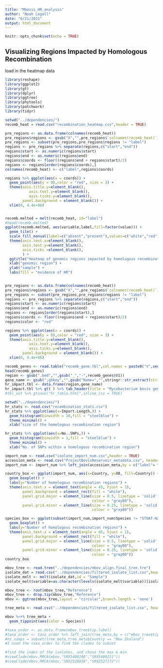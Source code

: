 ```yaml
---
title: "Mbovis_HR_analysis"
author: "Noah Legall"
date: "6/21/2021"
output: html_document
---
```


```r
knitr::opts_chunk$set(echo = TRUE)
```

## Visualizing Regions Impacted by Homologous Recombination 
load in the heatmap data

```r
library(reshape)
library(ggplot2)
library(gt)
library(dplyr)
library(ggtree)
library(phytools)
library(patchwork)
library(tidyr)
```

```r
setwd("../dependencies/")
recomb_heat = read.csv("recombination_heatmap.csv",header = TRUE)

pre_regions <- as.data.frame(colnames(recomb_heat))
pre_regions$regions <- gsub("X","",pre_regions$`colnames(recomb_heat)`)
pre_regions <- subset(pre_regions,pre_regions$regions != "label")
regions <- pre_regions %>% separate(regions,c("start","end"))
regions$start <- as.numeric(regions$start)
regions$end <- as.numeric(regions$end)
regions$coords <- floor((regions$end + regions$start)/2)
regions <- regions[order(regions$coords),]
colnames(recomb_heat) <- c("label",regions$coords)

regions %>% ggplot(aes(x = coords)) + 
  geom_point(aes(y = 0),color = "red", size = 3) + 
  theme(axis.title.y=element_blank(),
           axis.text.y=element_blank(), 
           axis.ticks.y=element_blank(),
        panel.background = element_blank()) +
  xlim(0, 4.4e+06)


recomb.melted = melt(recomb_heat, id="label")
#head(recomb.melted)
ggplot(recomb.melted, aes(variable,label,fill=factor(value))) + 
  geom_tile() + 
  scale_fill_manual(label=c("absent","present"),values=c("white","red")) +
  theme(axis.text.x=element_blank(),
        axis.text.y=element_blank(),
        axis.ticks =element_blank(),
        ) +
  ggtitle("Heatmap of genomic regions impacted by homologous recombination") +
  xlab("genomic region") + 
  ylab("sample") +
  labs(fill = "evidence of HR")
  
```
```r
pre_regions <- as.data.frame(colnames(recomb_heat))
pre_regions$regions <- gsub("X","",pre_regions$`colnames(recomb_heat)`)
pre_regions <- subset(pre_regions,pre_regions$regions != "label")
regions <- pre_regions %>% separate(regions,c("start","end"))
regions$start <- as.numeric(regions$start)
regions$end <- as.numeric(regions$end)
regions <- regions[order(regions$start),]
regions$coords <- floor((regions$end + regions$start)/2)
regions$color <- "red"

regions %>% ggplot(aes(x = coords)) + 
  geom_point(aes(y = 0),color = "red", size = 3) + 
  theme(axis.title.y=element_blank(),
           axis.text.y=element_blank(), 
           axis.ticks.y=element_blank(),
        panel.background = element_blank()) +
  xlim(0, 4.4e+06)

```


```r
recomb_genes <- read.table("recomb_gene.tbl",col.names = paste0("V",seq_len(10)), fill=TRUE)
head(recomb_genes) 
region <- gsub(".bed","",gsub("_","-",recomb_genes$V1))
gene_name <- gsub(";gbkey","",gsub("Name=","",stringr::str_extract(string = recomb_genes$V10,pattern = "Name=.*;gbkey")))
hr_impact.tbl <- data.frame(region,gene_name)
hr_impact.tbl %>% gt( ) %>% tab_header(title = "Mycobacterium bovis genes impacted by homologous recombination") 
#tbl_out %>% gtsave("hr_table.html",inline_css = TRUE)
```

```r
setwd("../dependencies/")
hr_stats <- read.csv("recombination_stats.csv")
hr_stats %>% ggplot(aes(x=Import.Length,)) + 
  geom_histogram(binwidth = 10,fill = "steelblue") +
  theme_minimal() +
  xlab("size of the homologous recombination region")

hr_stats %>% ggplot(aes(x=No..SNPs,)) + 
  geom_histogram(binwidth = 1,fill = "steelblue") +
  theme_minimal() +
  xlab("No. of SNPs within a homologous recombination region")

import_num <- read.csv("isolate_import_num.csv",header = TRUE)
accession_meta <- read.csv("ProjectBovisReservoir_metadata.csv", header = TRUE, stringsAsFactors = FALSE)
import_num <- import_num %>% left_join(accession_meta,by = c("label"= "Sample"))

country_box <- ggplot(import_num, aes(x=Country, y=X0, fill=Country)) + 
  geom_boxplot() +
  labs(y="Number of homologous recombination regions") +
  theme(axis.text.x = element_text(angle = 45, hjust = 1),
        panel.background = element_rect(fill = "white"),
        panel.grid.major = element_line(size = 0.5, linetype = 'solid',
                                        colour = "gray80"), 
        panel.grid.minor = element_line(size = 0.25, linetype = 'solid',
                                        colour = "gray80")) 

species_box <- ggplot(subset(import_num,import_num$Species != "STOAT-NZ"), aes(x=Species, y=X0, fill=Species)) + 
  geom_boxplot() + 
  labs(y="Number of homologous recombination regions") +
  theme(axis.text.x = element_text(angle = 45, hjust = 1),
        panel.background = element_rect(fill = "white"),
        panel.grid.major = element_line(size = 0.5, linetype = 'solid',
                                        colour = "gray80"), 
        panel.grid.minor = element_line(size = 0.25, linetype = 'solid',
                                        colour = "gray80"))
country_box
```

```r
mbov_tree <- read.tree("../dependencies/mbov_align.final_tree.tre")
isolate_dat = read.csv("../dependencies/filtered_isolate_list.csv",header = TRUE)
isolate_melt <- melt(isolate_dat,id = "Sample")
isolate_melt$variable=as.character(levels(isolate_melt$variable))[isolate_melt$variable]

mbov_tree <- root(mbov_tree,"Reference")
mbov_tree <- drop.tip(mbov_tree,"Reference")
mbov <- ggtree(mbov_tree,layout = "circular",branch.length = 'none') 

tree_meta <- read.csv("../dependencies/filtered_isolate_list.csv", header = TRUE)

mbov %<+% tree_meta +
  geom_tippoint(aes(color = Species))

#taxa_order <- as.data.frame(mbov_tree$tip.label)
#taxa_order <- taxa_order %>% left_join(tree_meta,by = c("mbov_tree$tip.label"= "Sample"))
#nz_samps = subset(tree_meta,tree_meta$Country == "New Zealand")
#I used the taxa_order to find the clades to subset

#find the index of the isolates, and chose the max & min 
#viewClade(mbov,MRCA(mbov,"SRX5400248","SRX5400221"))
#viewClade(mbov,MRCA(mbov,"SRX2526938","SRX2527172"))
```


